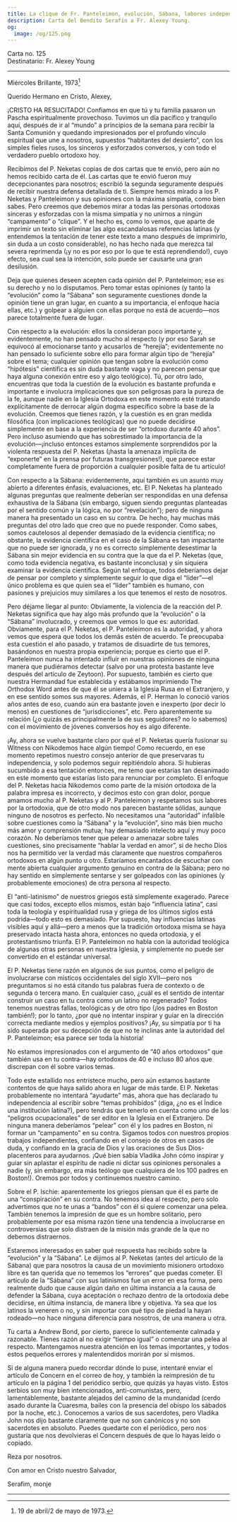 ```yaml
---
title: La clique de Fr. Panteleimon, evolución, Sábana, labores independientes
description: Carta del Bendito Serafín a Fr. Alexey Young.
og:
  image: /og/125.png
---
```


<div style={{textAlign:'right', fontFamily:'monospace'}}>Carta no. 125</div>
<div style={{textAlign:'left', fontFamily:'monospace'}}>Destinatario: Fr. Alexey Young</div>

---

Miércoles Brillante, 1973[^1]

Querido Hermano en Cristo, Alexey,

¡CRISTO HA RESUCITADO! Confiamos en que tú y tu familia pasaron un Pascha espiritualmente provechoso. Tuvimos un día pacífico y tranquilo aquí, después de ir al “mundo” a principios de la semana para recibir la Santa Comunión y quedando impresionados por el profundo vínculo espiritual que une a nosotros, supuestos “habitantes del desierto”, con los simples fieles rusos, los sinceros y esforzados conversos, y con todo el verdadero pueblo ortodoxo hoy.

Recibimos del P. Neketas copias de dos cartas que te envió, pero aún no hemos recibido carta de él. Las cartas que te envió fueron muy decepcionantes para nosotros; escribió la segunda seguramente después de recibir nuestra defensa detallada de ti. Siempre hemos mirado a los P. Neketas y Panteleimon y sus opiniones con la máxima simpatía, como bien sabes. Pero creemos que debemos mirar a todas las personas ortodoxas sinceras y esforzadas con la misma simpatía y no unirnos a ningún “campamento” o “clique”. Y el hecho es, como lo vemos, que aparte de imprimir un texto sin eliminar las algo escandalosas referencias latinas (y entendemos la tentación de tener este texto a mano después de imprimirlo, sin duda a un costo considerable), no has hecho nada que merezca tal severa reprimenda (¡y no es por eso por lo que te está reprendiendo!), cuyo efecto, sea cual sea la intención, solo puede ser causarte una gran desilusión.

Deja que quienes deseen acepten cada opinión del P. Panteleimon; ese es su derecho y no lo disputamos. Pero tomar estas opiniones (y tanto la “evolución” como la “Sábana” son seguramente cuestiones donde la opinión tiene un gran lugar, en cuanto a su importancia, el enfoque hacia ellas, etc.) y golpear a alguien con ellas porque no está de acuerdo—nos parece totalmente fuera de lugar.

Con respecto a la evolución: ellos la consideran poco importante y, evidentemente, no han pensado mucho al respecto (y por eso Sarah se equivocó al emocionarse tanto y acusarlos de “herejía”; evidentemente no han pensado lo suficiente sobre ello para formar algún tipo de “herejía” sobre el tema; cualquier opinión que tengan sobre la evolución como “hipótesis” científica es sin duda bastante vaga y no parecen pensar que haya alguna conexión entre eso y algo teológico). Tú, por otro lado, encuentras que toda la cuestión de la evolución es bastante profunda e importante e involucra implicaciones que son peligrosas para la pureza de la fe, aunque nadie en la Iglesia Ortodoxa en este momento esté tratando explícitamente de derrocar algún dogma específico sobre la base de la evolución. Creemos que tienes razón, y la cuestión es en gran medida filosófica (con implicaciones teológicas) que no puede decidirse simplemente en base a la experiencia de ser “ortodoxo durante 40 años”. Pero incluso asumiendo que has sobrestimado la importancia de la evolución—¡incluso entonces estamos simplemente sorprendidos por la violenta respuesta del P. Neketas (¡hasta la amenaza implícita de “exponerte” en la prensa por futuras transgresiones!), que parece estar completamente fuera de proporción a cualquier posible falta de tu artículo!

Con respecto a la Sábana: evidentemente, aquí también es un asunto muy abierto a diferentes énfasis, evaluaciones, etc. El P. Neketas ha planteado algunas preguntas que realmente deberían ser respondidas en una defensa exhaustiva de la Sábana (sin embargo, siguen siendo preguntas planteadas por el sentido común y la lógica, no por “revelación”); pero de ninguna manera ha presentado un caso en su contra. De hecho, hay muchas más preguntas del otro lado que creo que no puede responder. Como sabes, somos cautelosos al depender demasiado de la evidencia científica; no obstante, la evidencia científica en el caso de la Sábana es tan impactante que no puede ser ignorada, y no es correcto simplemente desestimar la Sábana sin mejor evidencia en su contra que la que da el P. Neketas (que, como toda evidencia negativa, es bastante inconclusa) y sin siquiera examinar la evidencia científica. Según tal enfoque, todos deberíamos dejar de pensar por completo y simplemente seguir lo que diga el “líder”—el único problema es que quien sea el “líder” también es humano, con pasiones y prejuicios muy similares a los que tenemos el resto de nosotros.

Pero déjame llegar al punto: Obviamente, la violencia de la reacción del P. Neketas significa que hay algo más profundo que la “evolución” o la “Sábana” involucrado, y creemos que vemos lo que es: autoridad. Obviamente, para el P. Neketas, el P. Panteleimon es la autoridad, y ahora vemos que espera que todos los demás estén de acuerdo. Te preocupaba esta cuestión el año pasado, y tratamos de disuadirte de tus temores, basándonos en nuestra propia experiencia; porque es cierto que el P. Panteleimon nunca ha intentado influir en nuestras opiniones de ninguna manera que pudiéramos detectar (salvo por una protesta bastante leve después del artículo de Zeytoon). Por supuesto, también es cierto que nuestra Hermandad fue establecida y estábamos imprimiendo The Orthodox Word antes de que él se uniera a la Iglesia Rusa en el Extranjero, y en ese sentido somos sus mayores. Además, el P. Herman lo conoció varios años antes de eso, cuando aún era bastante joven e inexperto (por decir lo menos) en cuestiones de “jurisdicciones”, etc. Pero aparentemente su relación (¿o quizás es principalmente la de sus seguidores? no lo sabemos) con el movimiento de jóvenes conversos hoy es algo diferente.

¡Ay, ahora se vuelve bastante claro por qué el P. Neketas quería fusionar su Witness con Nikodemos hace algún tiempo! Como recuerdo, en ese momento repetimos nuestro consejo anterior de que preservaras tu independencia, y solo podemos seguir repitiéndolo ahora. Si hubieras sucumbido a esa tentación entonces, me temo que estarías tan desanimado en este momento que estarías listo para renunciar por completo. El enfoque del P. Neketas hacia Nikodemos como parte de la misión ortodoxa de la palabra impresa es incorrecto, y decimos esto con gran dolor, porque amamos mucho al P. Neketas y al P. Panteleimon y respetamos sus labores por la ortodoxia, que de otro modo nos parecen bastante sólidas, aunque ninguno de nosotros es perfecto. No necesitamos una “autoridad” infalible sobre cuestiones como la “Sábana” y la “evolución”, sino más bien mucho más amor y comprensión mutua; hay demasiado intelecto aquí y muy poco corazón. No deberíamos tener que pelear o amenazar sobre tales cuestiones, sino precisamente “hablar la verdad en amor”, si de hecho Dios nos ha permitido ver la verdad más claramente que nuestros compañeros ortodoxos en algún punto u otro. Estaríamos encantados de escuchar con mente abierta cualquier argumento genuino en contra de la Sábana; pero no hay sentido en simplemente sentarse y ser golpeados con las opiniones (y probablemente emociones) de otra persona al respecto.

El “anti-latinismo” de nuestros griegos está simplemente exagerado. Parece que casi todos, excepto ellos mismos, están bajo “influencia latina”, casi toda la teología y espiritualidad rusa y griega de los últimos siglos está podrida—todo esto es demasiado. Por supuesto, hay influencias latinas visibles aquí y allá—pero a menos que la tradición ortodoxa misma se haya preservado intacta hasta ahora, entonces no queda ortodoxia, y el protestantismo triunfa. El P. Panteleimon no habla con la autoridad teológica de algunas otras personas en nuestra Iglesia, y simplemente no puede ser convertido en el estándar universal.

El P. Neketas tiene razón en algunos de sus puntos, como el peligro de involucrarse con místicos occidentales del siglo XVII—pero nos preguntamos si no está citando tus palabras fuera de contexto o de segunda o tercera mano. En cualquier caso, ¿cuál es el sentido de intentar construir un caso en tu contra como un latino no regenerado? Todos tenemos nuestras fallas, teológicas y de otro tipo (¡los padres en Boston también!); por lo tanto, ¿por qué no intentar inspirar y guiar en la dirección correcta mediante medios y ejemplos positivos? ¡Ay, su simpatía por ti ha sido superada por su decepción de que no te inclinas ante la autoridad del P. Panteleimon; esa parece ser toda la historia!

No estamos impresionados con el argumento de “40 años ortodoxos” que también usa en tu contra—hay ortodoxos de 40 e incluso 80 años que discrepan con él sobre varios temas.

Todo este estallido nos entristece mucho, pero aún estamos bastante contentos de que haya salido ahora en lugar de más tarde. El P. Neketas probablemente no intentará “ayudarte” más, ahora que has declarado tu independencia al escribir sobre “temas prohibidos” (diga, ¿no es el Índice una institución latina?), pero tendrás que tenerlo en cuenta como uno de los “peligros ocupacionales” de ser editor en la Iglesia en el Extranjero. De ninguna manera deberíamos “pelear” con él y los padres en Boston, ni formar un “campamento” en su contra. Sigamos todos con nuestros propios trabajos independientes, confiando en el consejo de otros en casos de duda, y confiando en la gracia de Dios y las oraciones de Sus Dios-placenteros para ayudarnos. ¡Qué bien sabía Vladika John cómo inspirar y guiar sin aplastar el espíritu de nadie ni dictar sus opiniones personales a nadie (y, sin embargo, era más teólogo que cualquiera de los 100 padres en Boston!). Oremos por todos y continuemos nuestro camino.

Sobre el P. Ischie: aparentemente los griegos piensan que él es parte de una “conspiración” en su contra. No tenemos idea al respecto, pero solo advertimos que no te unas a “bandos” con él si quiere comenzar una pelea. También tenemos la impresión de que es un hombre solitario, pero probablemente por esa misma razón tiene una tendencia a involucrarse en controversias que solo distraen de la misión más grande de la que no debemos distraernos.

Estaremos interesados en saber qué respuesta has recibido sobre la “evolución” y la “Sábana”. Le dijimos al P. Neketas (antes del artículo de la Sábana) que para nosotros la causa de un movimiento misionero ortodoxo libre es tan querida que no tememos los “errores” que puedas cometer. El artículo de la “Sábana” con sus latinismos fue un error en esa forma, pero realmente dudo que cause algún daño en última instancia a la causa de defender la Sábana, cuya aceptación o rechazo dentro de la ortodoxia debe decidirse, en última instancia, de manera libre y objetiva. Ya sea que los latinos la veneren o no, y sin importar con qué tipo de piedad la hayan rodeado—no hace ninguna diferencia para nosotros, de una manera u otra.

Tu carta a Andrew Bond, por cierto, parece lo suficientemente calmada y razonable. Tienes razón al no exigir “tiempo igual” o comenzar una pelea al respecto. Mantengamos nuestra atención en los temas importantes, y todos estos pequeños errores y malentendidos morirán por sí mismos.

Si de alguna manera puedo recordar dónde lo puse, intentaré enviar el artículo de Concern en el correo de hoy, y también la reimpresión de tu artículo en la página 1 del periódico serbio, que quizás ya hayas visto. Estos serbios son muy bien intencionados, anti-comunistas, pero, lamentablemente, bastante alejados del camino de la mundanidad (cerdo asado durante la Cuaresma, bailes con la presencia del obispo los sábados por la noche, etc.). Conocemos a varios de sus sacerdotes, pero Vladika John nos dijo bastante claramente que no son canónicos y no son sacerdotes en absoluto. Puedes quedarte con el periódico, pero nos gustaría que nos devolvieras el Concern después de que lo hayas leído o copiado.

Reza por nosotros.

Con amor en Cristo nuestro Salvador,

Serafim, monje

---

[^1]: 19 de abril/2 de mayo de 1973.
